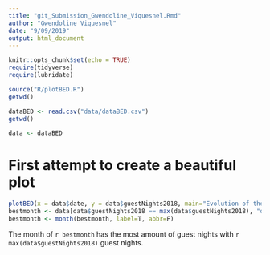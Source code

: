 ```yaml
---
title: "git_Submission_Gwendoline_Viquesnel.Rmd"
author: "Gwendoline Viquesnel"
date: "9/09/2019"
output: html_document
---
```


```r
knitr::opts_chunk$set(echo = TRUE)
require(tidyverse)
require(lubridate)
```

```r
source("R/plotBED.R")
getwd()
```

```r
dataBED <- read.csv("data/dataBED.csv")
getwd()
```

```r
data <- dataBED
```

# First attempt to create a beautiful plot

```r
plotBED(x = data$date, y = data$guestNights2018, main="Evolution of the number of guest nights in 2018", xlab="Month", ylab="Guest nights")
bestmonth <- data[data$guestNights2018 == max(data$guestNights2018), "date"]
bestmonth <- month(bestmonth, label=T, abbr=F)
```

The month of `r bestmonth` has the most amount of guest nights with  `r max(data$guestNights2018)` guest nights.

